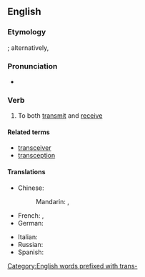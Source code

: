 ==English==

===Etymology===
{{blend|transmit|receive}}; alternatively, {{back-form|transceiver|nocap=1}}

===Pronunciation===
* {{IPA|/trænˈsiv/|lang=en}}

===Verb===
{{en-verb|transceiv|ing}}

# {{context|of a communications device|lang=en}} To both [[transmit]] and [[receive]]

====Related terms====
* [[transceiver]]
* [[transception]] {{qualifier|rare}}

====Translations====
{{trans-top|transmit and receive}}
* Chinese:
*: Mandarin: {{t|cmn|收發|sc=Hani}}, {{t+|cmn|收发|tr=shōufā|sc=Hani}}
* French: {{t|fr|transmettre}}, {{t|fr|recevoir}}
* German: {{t|de|übermitteln}}
{{trans-mid}}
* Italian: {{t|it|ricetrasmettere}}
* Russian: {{t|ru|передавать и получать|tr=peredavát’ i polučát’}}
* Spanish: {{t|es|transceptar}}
{{trans-bottom}}

[[Category:English words prefixed with trans-]]